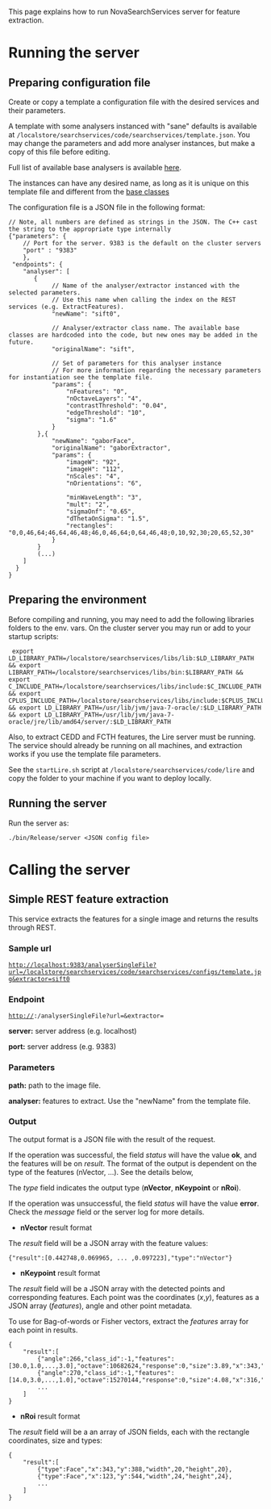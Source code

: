
This page explains how to run NovaSearchServices server for feature extraction.

= Running the server =


== Preparing configuration file ==


Create or copy a template a configuration file with the desired services and their parameters.

A template with some analysers instanced with "sane" defaults is available at <code>/localstore/searchservices/code/searchservices/template.json</code>.
You may change the parameters and add more analyser instances, but make a copy of this file before editing.

Full list of available base analysers is available [[NovaSearchServices#Analyser|here]].

The instances can have any desired name, as long as it is unique on this template file and different from the [[NovaSearchServices#Analyser|base classes]]

The configuration file is a JSON file in the following format:

<pre>
// Note, all numbers are defined as strings in the JSON. The C++ cast the string to the appropriate type internally
{"parameters": {
    // Port for the server. 9383 is the default on the cluster servers
    "port" : "9383" 
    },
 "endpoints": {
    "analyser": [
       {
            // Name of the analyser/extractor instanced with the selected parameters.
            // Use this name when calling the index on the REST services (e.g. ExtractFeatures).
            "newName": "sift0", 

            // Analyser/extractor class name. The available base classes are hardcoded into the code, but new ones may be added in the future.
            "originalName": "sift",

            // Set of parameters for this analyser instance
            // For more information regarding the necessary parameters for instantiation see the template file.
            "params": { 
                "nFeatures": "0", 
                "nOctaveLayers": "4",
                "contrastThreshold": "0.04",
                "edgeThreshold": "10",
                "sigma": "1.6"
            }
        },{
            "newName": "gaborFace",
            "originalName": "gaborExtractor",
            "params": {
                "imageW": "92",
                "imageH": "112",
                "nScales": "4",
                "nOrientations": "6",

                "minWaveLength": "3",
                "mult": "2",
                "sigmaOnf": "0.65",
                "dThetaOnSigma": "1.5",
                "rectangles": "0,0,46,64;46,64,46,48;46,0,46,64;0,64,46,48;0,10,92,30;20,65,52,30"
            }
        }
        (...)
    ]
  }
}
</pre>

== Preparing the environment ==

Before compiling and running, you may need to add the following libraries folders to the env. vars. On the cluster server you may run or add to your startup scripts:

<pre> export LD_LIBRARY_PATH=/localstore/searchservices/libs/lib:$LD_LIBRARY_PATH && export LIBRARY_PATH=/localstore/searchservices/libs/bin:$LIBRARY_PATH && export C_INCLUDE_PATH=/localstore/searchservices/libs/include:$C_INCLUDE_PATH && export CPLUS_INCLUDE_PATH=/localstore/searchservices/libs/include:$CPLUS_INCLUDE_PATH && export LD_LIBRARY_PATH=/usr/lib/jvm/java-7-oracle/:$LD_LIBRARY_PATH && export LD_LIBRARY_PATH=/usr/lib/jvm/java-7-oracle/jre/lib/amd64/server/:$LD_LIBRARY_PATH </pre>

Also, to extract CEDD and FCTH features, the Lire server must be running. 
The service should already be running on all machines, and extraction works if you use the template file parameters. 

See the <code>startLire.sh</code> script at <code>/localstore/searchservices/code/lire</code> and copy the folder to your machine if you want to deploy locally.

== Running the server ==


Run the server as:

<pre>
./bin/Release/server <JSON config file>
</pre>

= Calling the server =

== Simple REST feature extraction ==

This service extracts the features for a single image and returns the results through REST.

===Sample url===

<code>http://localhost:9383/analyserSingleFile?url=/localstore/searchservices/code/searchservices/configs/template.jpg&extractor=sift0</code>

===Endpoint===

<code>http://<server>:<port>/analyserSingleFile?url=<path>&extractor=<analyser></code>

'''server:''' server address (e.g. localhost)

'''port:''' server address (e.g. 9383)

===Parameters===

'''path:''' path to the image file.

'''analyser:''' features to extract. Use the "newName" from the template file.

===Output===

The output format is a JSON file with the result of the request.

If the operation was successful, the field ''status'' will have the value '''ok''', and the features will be on ''result''. 
The format of the output is dependent on the type of the features (nVector, ...). 
See the details below,

The ''type'' field indicates the output type ('''nVector''', '''nKeypoint''' or '''nRoi''').

If the operation was unsuccessful, the field ''status'' will have the value '''error'''. 
Check the ''message'' field or the server log for more details.

* '''nVector''' result format

The ''result'' field will be a JSON array with the feature values: 

<pre>
{"result":[0.442748,0.069965, ... ,0.097223],"type":"nVector"}
</pre>

* '''nKeypoint''' result format

The ''result'' field will be a JSON array with the detected points and corresponding features.
Each point was the coordinates (''x'',''y''), features as a JSON array (''features''), angle and other point metadata.

To use for Bag-of-words or Fisher vectors, extract the ''features'' array for each point in results.

<pre>
{
    "result":[
        {"angle":266,"class_id":-1,"features":[30.0,1.0,...,3.0],"octave":10682624,"response":0,"size":3.89,"x":343,"y":388},
        {"angle":270,"class_id":-1,"features":[14.0,3.0,...,1.0],"octave":15270144,"response":0,"size":4.08,"x":316,"y":389}
        ...
    ]
}
</pre>

* '''nRoi''' result format

The ''result'' field will be a an array of JSON fields, each with the rectangle coordinates, size and types: 


<pre>
{
    "result":[
        {"type":Face","x":343,"y":388,"width",20,"height",20},
        {"type":Face","x":123,"y":544,"width",24,"height",24},
        ...
    ]
}
</pre>